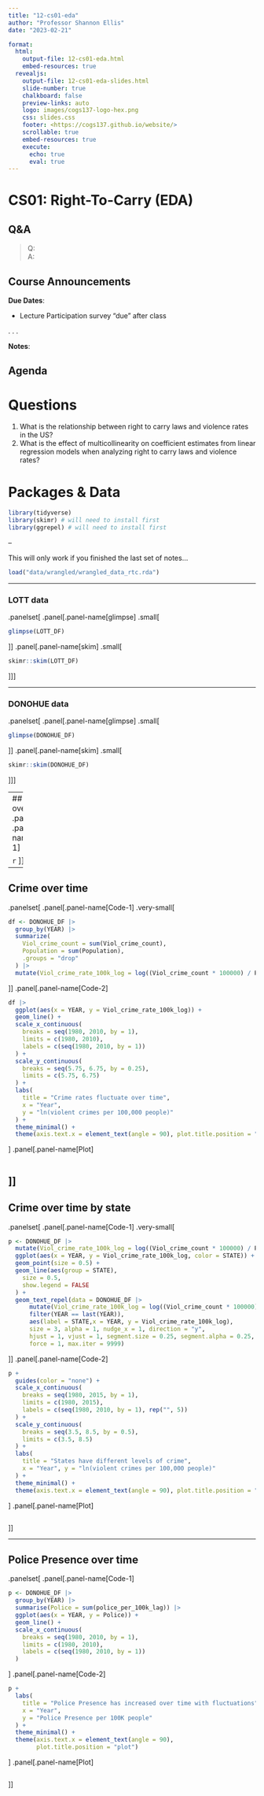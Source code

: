 ```yaml
---
title: "12-cs01-eda"
author: "Professor Shannon Ellis"
date: "2023-02-21"

format:
  html: 
    output-file: 12-cs01-eda.html
    embed-resources: true
  revealjs:
    output-file: 12-cs01-eda-slides.html
    slide-number: true
    chalkboard: false 
    preview-links: auto
    logo: images/cogs137-logo-hex.png
    css: slides.css
    footer: <https://cogs137.github.io/website/>
    scrollable: true
    embed-resources: true
    execute:
      echo: true
      eval: true
---
```


# CS01: Right-To-Carry (EDA) {background-color="#92A86A"}

## Q&A {.smaller}

> Q: \
> A:

## Course Announcements

**Due Dates**:


-   Lecture Participation survey "due" after class

. . .

**Notes**:


## Agenda



# Questions {background-color="#92A86A"}

1.  What is the relationship between right to carry laws and violence rates in the US?
2.  What is the effect of multicollinearity on coefficient estimates from linear regression models when analyzing right to carry laws and violence rates?

# Packages & Data

```r
library(tidyverse)
library(skimr) # will need to install first
library(ggrepel) # will need to install first
```

--

This will only work if you finished the last set of notes...

```r
load("data/wrangled/wrangled_data_rtc.rda")
```

---

### LOTT data

.panelset[
.panel[.panel-name[glimpse]
.small[
```r
glimpse(LOTT_DF)
```
]]
.panel[.panel-name[skim]
.small[
```r
skimr::skim(LOTT_DF)
```
]]]


---

### DONOHUE data

.panelset[
.panel[.panel-name[glimpse]
.small[
```r
glimpse(DONOHUE_DF)
```
]]
.panel[.panel-name[skim]
.small[
```r
skimr::skim(DONOHUE_DF)
```
]]]

---
## Population over time
.panelset[
.panel[.panel-name[Code-1]
```r
df <- DONOHUE_DF |>
  group_by(YEAR) |>
  summarise(Population = sum(Population)) 
```
]
.panel[.panel-name[Code-2]
```r
ggplot(df, aes(x = YEAR, y = Population)) +
  geom_line() +
  scale_x_continuous(
    breaks = seq(1980, 2010, by = 1),
    limits = c(1980, 2010),
    labels = c(seq(1980, 2010, by = 1))
  ) +
  labs(
    title = "Population has steadily increased",
    x = "Year",
    y = "Population"
  ) +
  theme_minimal() +
  theme(axis.text.x = element_text(angle = 90),
        plot.title.position = "plot")
```
]
.panel[.panel-name[Plot]

```r
```
]]
---

## Crime over time

.panelset[
.panel[.panel-name[Code-1]
.very-small[
```r
df <- DONOHUE_DF |>
  group_by(YEAR) |>
  summarize(
    Viol_crime_count = sum(Viol_crime_count),
    Population = sum(Population),
    .groups = "drop"
  ) |>
  mutate(Viol_crime_rate_100k_log = log((Viol_crime_count * 100000) / Population))
```
]]
.panel[.panel-name[Code-2]
```r
df |>
  ggplot(aes(x = YEAR, y = Viol_crime_rate_100k_log)) +
  geom_line() +
  scale_x_continuous(
    breaks = seq(1980, 2010, by = 1),
    limits = c(1980, 2010),
    labels = c(seq(1980, 2010, by = 1))
  ) +
  scale_y_continuous(
    breaks = seq(5.75, 6.75, by = 0.25),
    limits = c(5.75, 6.75)
  ) +
  labs(
    title = "Crime rates fluctuate over time",
    x = "Year",
    y = "ln(violent crimes per 100,000 people)"
  ) +
  theme_minimal() +
  theme(axis.text.x = element_text(angle = 90), plot.title.position = "plot")
```
]
.panel[.panel-name[Plot]

```r
```
]]
---

## Crime over time by state

.panelset[
.panel[.panel-name[Code-1]
.very-small[
```r
p <- DONOHUE_DF |>
  mutate(Viol_crime_rate_100k_log = log((Viol_crime_count * 100000) / Population)) |>
  ggplot(aes(x = YEAR, y = Viol_crime_rate_100k_log, color = STATE)) +
  geom_point(size = 0.5) +
  geom_line(aes(group = STATE),
    size = 0.5,
    show.legend = FALSE
  ) +
  geom_text_repel(data = DONOHUE_DF |>
      mutate(Viol_crime_rate_100k_log = log((Viol_crime_count * 100000) / Population)) |>
      filter(YEAR == last(YEAR)),
      aes(label = STATE,x = YEAR, y = Viol_crime_rate_100k_log),
      size = 3, alpha = 1, nudge_x = 1, direction = "y",
      hjust = 1, vjust = 1, segment.size = 0.25, segment.alpha = 0.25,
      force = 1, max.iter = 9999)
```
]]
.panel[.panel-name[Code-2]
```r
p + 
  guides(color = "none") +
  scale_x_continuous(
    breaks = seq(1980, 2015, by = 1),
    limits = c(1980, 2015),
    labels = c(seq(1980, 2010, by = 1), rep("", 5))
  ) +
  scale_y_continuous(
    breaks = seq(3.5, 8.5, by = 0.5),
    limits = c(3.5, 8.5)
  ) +
  labs(
    title = "States have different levels of crime",
    x = "Year", y = "ln(violent crimes per 100,000 people)"
  ) +
  theme_minimal() +
  theme(axis.text.x = element_text(angle = 90), plot.title.position = "plot")
```
]
.panel[.panel-name[Plot]

```r
```
]]

---

## Police Presence over time

.panelset[
.panel[.panel-name[Code-1]
```r
p <- DONOHUE_DF |>
  group_by(YEAR) |>
  summarise(Police = sum(police_per_100k_lag)) |> 
  ggplot(aes(x = YEAR, y = Police)) +
  geom_line() +
  scale_x_continuous(
    breaks = seq(1980, 2010, by = 1),
    limits = c(1980, 2010),
    labels = c(seq(1980, 2010, by = 1))
  )
```
]
.panel[.panel-name[Code-2]
```r
p +
  labs(
    title = "Police Presence has increased over time with fluctuations",
    x = "Year",
    y = "Police Presence per 100K people"
  ) +
  theme_minimal() +
  theme(axis.text.x = element_text(angle = 90),
        plot.title.position = "plot")
```
]
.panel[.panel-name[Plot]
```r
```
]]

